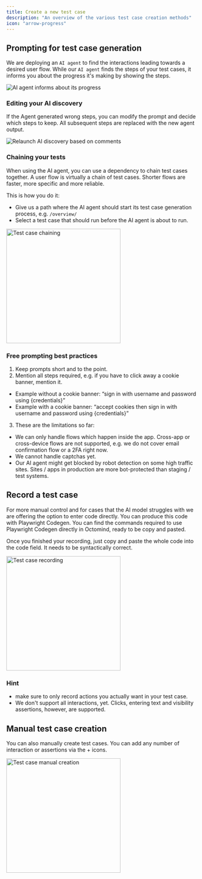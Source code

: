 ```yaml
---
title: Create a new test case
description: "An overview of the various test case creation methods"
icon: "arrow-progress"
---
```


## Prompting for test case generation

We are deploying an `AI agent` to find the interactions leading towards a desired user flow.
While our `AI agent` finds the steps of your test cases, it informs you about the progress it's making by showing the steps.

<Frame caption="AI agent informs about its progress, screenshot 02/2024">
  <img
    src="images/AI-Agent-generating-steps.png"
    alt="AI agent informs about its progress"
  />
</Frame>

### Editing your AI discovery

If the Agent generated wrong steps, you can modify the prompt and decide which steps to keep. All subsequent steps are replaced with the new agent output.

<Frame caption="Relaunch AI discovery based on your comments, screenshot 02/2024">
  <img
    src="images/AI-Agent-recreate-steps.png"
    alt="Relaunch AI discovery based on comments"
  />
</Frame>

### Chaining your tests

When using the AI agent, you can use a dependency to chain test cases together. A user flow is virtually a chain of test cases. Shorter flows are faster, more specific and more reliable.

This is how you do it:

- Give us a path where the AI agent should start its test case generation process, e.g. `/overview/`
- Select a test case that should run before the AI agent is about to run.

<Frame caption="Test case chaining, screenshot 02/2024">
  <img
    src="images/Test-case-define-dependency.png"
    alt="Test case chaining"
    width="300px"
  />
</Frame>

<div class="mt-8" />

### Free prompting best practices

1. Keep prompts short and to the point.
2. Mention all steps required, e.g. if you have to click away a cookie banner, mention it.

- Example without a cookie banner: “sign in with username and password using \{credentials\}”
- Example with a cookie banner: “accept cookies then sign in with username and password using \{credentials\}”

3. These are the limitations so far:

- We can only handle flows which happen inside the app. Cross-app or cross-device flows are not supported, e.g. we do not cover email confirmation flow or a 2FA right now.
- We cannot handle captchas yet.
- Our AI agent might get blocked by robot detection on some high traffic sites. Sites / apps in production are more bot-protected than staging / test systems.

## Record a test case

For more manual control and for cases that the AI model struggles with we are offering the option to enter code directly. You can produce this code with Playwright Codegen.
You can find the commands required to use Playwright Codegen directly in Octomind, ready to be copy and pasted.

Once you finished your recording, just copy and paste the whole code into the code field. It needs to be syntactically correct.

<Frame caption="Test case recording, screenshot 02/2024">
  <img
    src="images/Test-case-recording.png"
    alt="Test case recording"
    width="300px"
  />
</Frame>

### Hint

- make sure to only record actions you actually want in your test case.
- We don't support all interactions, yet. Clicks, entering text and visibility assertions, however, are supported.

## Manual test case creation

You can also manually create test cases. You can add any number of interaction or assertions via the + icons.

<Frame caption="Test case manual creation, screenshot 02/2024">
  <img
    src="images/Test-case-manual.png"
    alt="Test case manual creation"
    width="300px"
  />
</Frame>
